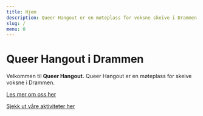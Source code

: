 ```yaml
---
title: Hjem
description: Queer Hangout er en møteplass for voksne skeive i Drammen!
slug: /
menu: 0
---
```


# Queer Hangout i Drammen

Velkommen til **Queer Hangout.** Queer Hangout er en møteplass for skeive voksne i Drammen.

[Les mer om oss her](/om-oss)

[Sjekk ut våre aktiviteter her](/hva-skjer)
